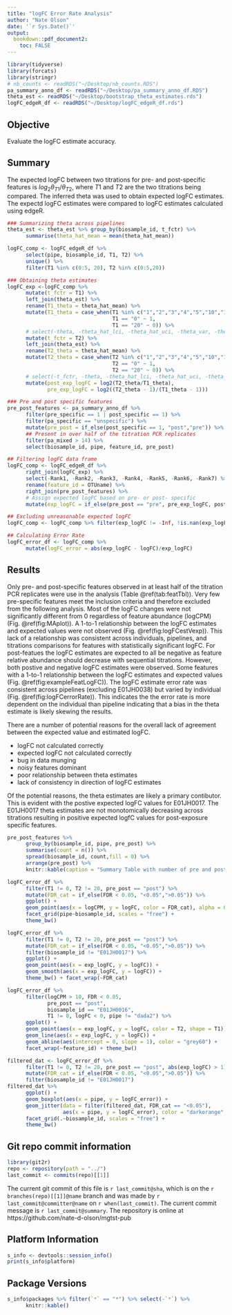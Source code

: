 ```yaml
---
title: "logFC Error Rate Analysis"
author: "Nate Olson"
date: '`r Sys.Date()`'
output:
  bookdown::pdf_document2: 
    toc: FALSE
---
```


```r
library(tidyverse)
library(forcats)
library(stringr)
# nb_counts <- readRDS("~/Desktop/nb_counts.RDS")
pa_summary_anno_df <- readRDS("~/Desktop/pa_summary_anno_df.RDS")
theta_est <- readRDS("~/Desktop/bootstrap_theta_estimates.rds")
logFC_edgeR_df <- readRDS("~/Desktop/logFC_edgeR_df.rds")
```

## Objective
Evaluate the logFC estimate accuracy.  

## Summary
The expected logFC between two titrations for pre- and post-specific features is $log_2{\theta_{T1}/\theta_{T2}}$, where $T1$ and $T2$ are the two titrations being compared. 
The inferred theta was used to obtain expected logFC estimates. 
The expectd logFC estimates were compared to logFC estimates calculated using edgeR. 


```r
### Summarizing theta across pipelines
theta_est <- theta_est %>% group_by(biosample_id, t_fctr) %>% 
      summarise(theta_hat_mean = mean(theta_hat_mean))

logFC_comp <- logFC_edgeR_df %>% 
      select(pipe, biosample_id, T1, T2) %>% 
      unique() %>% 
      filter(T1 %in% c(0:5, 20), T2 %in% c(0:5,20))

### Obtaining theta estimates
logFC_exp <-logFC_comp %>% 
      mutate(t_fctr = T1) %>% 
      left_join(theta_est) %>% 
      rename(T1_theta = theta_hat_mean) %>% 
      mutate(T1_theta = case_when(T1 %in% c("1","2","3","4","5","10","15") ~ T1_theta,
                                  T1 == "0" ~ 1,
                                  T1 == "20" ~ 0)) %>% 
      # select(-theta, -theta_hat_lci, -theta_hat_uci, -theta_var, -theta_bias) %>%
      mutate(t_fctr = T2) %>%
      left_join(theta_est) %>%
      rename(T2_theta = theta_hat_mean) %>%
      mutate(T2_theta = case_when(T2 %in% c("1","2","3","4","5","10","15") ~ T2_theta,
                                  T2 == "0" ~ 1,
                                  T2 == "20" ~ 0)) %>%
      # select(-t_fctr, -theta, -theta_hat_lci, -theta_hat_uci, -theta_var, -theta_bias) %>% 
      mutate(post_exp_logFC = log2(T2_theta/T1_theta),
             pre_exp_logFC = log2((T2_theta - 1)/(T1_theta - 1)))

### Pre and post specific features
pre_post_features <- pa_summary_anno_df %>% 
      filter(pre_specific == 1 | post_specific == 1) %>% 
      filter(pa_specific == "unspecific") %>% 
      mutate(pre_post = if_else(post_specific == 1, "post","pre")) %>%
      ## Present in over half of the titration PCR replicates
      filter(pa_mixed > 14) %>% 
      select(biosample_id, pipe, feature_id, pre_post)

## Filtering logFC data frame
logFC_comp <- logFC_edgeR_df %>% 
      right_join(logFC_exp) %>%
      select(-Rank1, -Rank2, -Rank3, -Rank4, -Rank5, -Rank6, -Rank7) %>% 
      rename(feature_id = OTUname) %>% 
      right_join(pre_post_features) %>% 
      # Assign expected logFC based on pre- or post- specific 
      mutate(exp_logFC = if_else(pre_post == "pre", pre_exp_logFC, post_exp_logFC))

## Excluding unreasonable expected logFC
logFC_comp <- logFC_comp %>% filter(exp_logFC != -Inf, !is.nan(exp_logFC))

## Calculating Error Rate
logFC_error_df <- logFC_comp %>% 
      mutate(logFC_error = abs(exp_logFC - logFC)/exp_logFC)
```


## Results
Only pre- and post-specific features observed in at least half of the titration PCR replicates were use in the analysis (Table \@ref(tab:featTbl)). 
Very few pre-specific features meet the inclusion criteria and therefore excluded from the following analysis. 
Most of the logFC changes were not significantly different from 0 regardless of feature abundance (logCPM) (Fig. \@ref(fig:MAplot)). 
A 1-to-1 relationship between the logFC estimates and expected values were not observed (Fig. \@ref(fig:logFCestVexp)). 
This lack of a relationship was consistent across individuals, pipelines, and titrations comparisons for features with statistically significant logFC. 
For post-featues the logFC estimates are expected to all be negative as feature relative abundance should decrease with sequential titrations. 
However, both postive and negative logFC estimates were observed.
Some features with a 1-to-1 relationship between the logFC estimates and expected values (Fig. \@ref(fig:exampleFeatLogFC)).
The logFC estimate error rate was consistent across pipelines (excluding E01JH0038) but varied by individual (Fig. \@ref(fig:logFCerrorRate)). 
This indicates the the error rate is more dependent on the individual than pipeline indicating that a bias in the theta estimate is likely skewing the results.




There are a number of potential reasons for the overall lack of agreement between the expected value and estimated logFC. 

* logFC not calculated correctly  
* expected logFC not calculated correctly  
* bug in data munging  
* noisy features dominant  
* poor relationship between theta estimates  
* lack of consistency in direction of logFC estimates



Of the potential reasons, the theta estimates are likely a primary contibutor. 
This is evident with the postive expected logFC values for E01JH0017. 
The E01JH0017 theta estimates are not monotomically decreasing across titrations resulting in positive expected logfC values for post-exposure specific features.


```r
pre_post_features %>% 
      group_by(biosample_id, pipe, pre_post) %>% 
      summarise(count = n()) %>% 
      spread(biosample_id, count,fill = 0) %>% 
      arrange(pre_post) %>% 
      knitr::kable(caption = "Summary Table with number of pre and post specific features.", booktabs = TRUE)
```
  

```r
logFC_error_df %>% 
      filter(T1 != 0, T2 != 20, pre_post == "post") %>% 
      mutate(FDR_cat = if_else(FDR < 0.05, "<0.05",">0.05")) %>% 
      ggplot() + 
      geom_point(aes(x = logCPM, y = logFC, color = FDR_cat), alpha = 0.25) +
      facet_grid(pipe~biosample_id, scales = "free") + 
      theme_bw() 
```

```r
logFC_error_df %>% 
      filter(T1 != 0, T2 != 20, pre_post == "post") %>% 
      mutate(FDR_cat = if_else(FDR < 0.05, "<0.05",">0.05")) %>% 
      filter(biosample_id != "E01JH0017") %>% 
      ggplot() + 
      geom_point(aes(x = exp_logFC, y = logFC)) +
      geom_smooth(aes(x = exp_logFC, y = logFC)) + 
      theme_bw() + facet_wrap(~FDR_cat)
```


```r
logFC_error_df %>% 
      filter(logCPM > 10, FDR < 0.05, 
             pre_post == "post", 
             biosample_id == "E01JH0016",
             T1 != 0, logFC < 0, pipe != "dada2") %>%  
      ggplot() + 
      geom_point(aes(x = exp_logFC, y = logFC, color = T2, shape = T1)) + 
      geom_line(aes(x = exp_logFC, y = logFC)) + 
      geom_abline(aes(intercept = 0, slope = 1), color = "grey60") + 
      facet_wrap(~feature_id) + theme_bw()
```




```r
filtered_dat <- logFC_error_df %>% 
      filter(T1 != 0, T2 != 20, pre_post == "post", abs(exp_logFC) > 1) %>% 
      mutate(FDR_cat = if_else(FDR < 0.05, "<0.05",">0.05")) %>% 
      filter(biosample_id != "E01JH0017") 
filtered_dat %>% 
      ggplot() + 
      geom_boxplot(aes(x = pipe, y = logFC_error)) + 
      geom_jitter(data = filter(filtered_dat, FDR_cat == "<0.05"),
                  aes(x = pipe, y = logFC_error), color = "darkorange", width = 0.25) + 
      facet_grid(.~biosample_id, scales = "free") +
      theme_bw()
```


## Git repo commit information
```r
library(git2r)
repo <- repository(path = "../")
last_commit <- commits(repo)[[1]]
```

The current git commit of this file is `r last_commit@sha`, which is on the `r branches(repo)[[1]]@name` branch and was made by `r last_commit@committer@name` on `r when(last_commit)`. The current commit message is `r last_commit@summary`. The repository is online at https://github.com/nate-d-olson/mgtst-pub  


## Platform Information
```r
s_info <- devtools::session_info()
print(s_info$platform)
```


## Package Versions
```r
s_info$packages %>% filter(`*` == "*") %>% select(-`*`) %>% 
      knitr::kable()
```

